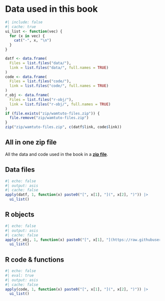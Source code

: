 # Data used in this book {#sec-data-files}


```r
#| include: false
#| cache: true
ui_list <- function(vec) {
  for (x in vec) {
    cat("-", x, "\n")
  }
}

datf <- data.frame(
  Files = list.files("data/"),
  link = list.files("data/", full.names = TRUE)
)
code <- data.frame(
  Files = list.files("code/"),
  link = list.files("code/", full.names = TRUE)
)
r_obj <- data.frame(
  Files = list.files("r-obj/"),
  link = list.files("r-obj/", full.names = TRUE)
)
if (file.exists("zip/wamtuto-files.zip")) {
  file.remove("zip/wamtuto-files.zip")
}
zip("zip/wamtuto-files.zip", c(datf$link, code$link))
```

## All in one zip file

All the data and code used in the book in a [**zip file**](./zip/wamtuto-files.zip). 

## Data files

```r
#| echo: false
#| output: asis
#| cache: false
apply(datf, 1, function(x) paste0("[", x[1], "](", x[2], ")")) |>
  ui_list()
```

## R objects

```r
#| echo: false
#| output: asis
#| cache: false
apply(r_obj, 1, function(x) paste0("[", x[1], "](https://raw.githubusercontent.com/wam-tutorial/book-common/refs/heads/main/", x[2], ")")) |>
  ui_list()
```

## R code & functions

```r
#| echo: false
#| eval: true
#| output: asis
#| cache: false
apply(code, 1, function(x) paste0("[", x[1], "](", x[2], ")")) |>
  ui_list() 
```




<!--
check what is done for BIO8940

use downlaod this to create nice downlaod options potentially

```r
path_files <- list.files(path = system.file("assets/css", package = "downloadthis"), full.names = TRUE)

download_file(
  path = path_files,
  output_name = "Files from downloadthis",
  button_label = "Download files",
  button_type = "danger",
  has_icon = TRUE,
  icon = "fa fa-save",
  self_contained = FALSE
)
```
-->
